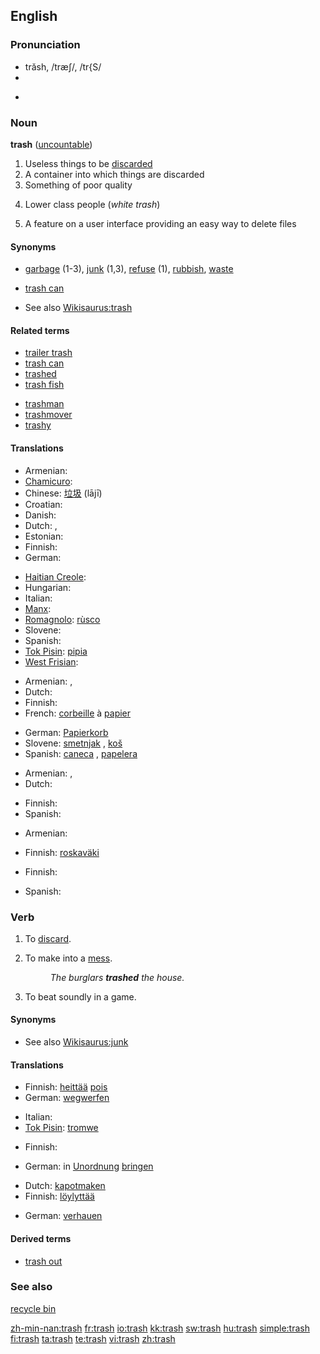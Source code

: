 ==English==

===Pronunciation===
* trăsh, /træʃ/, /tr{S/
* {{audio|en-us-trash.ogg|Audio (US)}}

* {{rhymes|æʃ}}

===Noun===
'''trash''' ([[uncountable]])

# Useless things to be [[discard]]ed
# A container into which things are discarded
# Something of poor quality
# {{slang|usually|derogatory}} Lower class people (''white trash'')
# {{computers}} A feature on a user interface providing an easy way to delete files

====Synonyms====
* [[garbage]] (1-3), [[junk]] (1,3), [[refuse]] (1), [[rubbish]], [[waste]]
* {{sense|container}} [[trash can]]
* See also [[Wikisaurus:trash]]

====Related terms====
{{top2}}
* [[trailer trash]]
* [[trash can]]
* [[trashed]]
* [[trash fish]]
{{mid2}}
* [[trashman]]
* [[trashmover]]
* [[trashy]]
{{bottom2}}

====Translations====
{{trans-top|thing to be discarded}}
* Armenian: {{t-|hy|աղբ|tr=aġb|sc=Armn|xs=Armenian}}
* [[Chamicuro]]: {{tø|ccc|s̈hutechi}}
* Chinese: [[垃圾]] (lājī)
* Croatian: {{t-|hr|smeće}}
* Danish: {{t+|da|affald|n}}
* Dutch: {{t+|nl|vuilnis|m}}, {{t+|nl|vuil|n}}
* Estonian: {{t-|et|rämps}}
* Finnish: {{t+|fi|roska}}
* German: {{t+|de|Schund|m}}
{{trans-mid}}
* [[Haitian Creole]]: {{tø|ht|fatra}}
* Hungarian: {{t+|hu|szemét}}
* Italian: {{t+|it|spazzatura|f}}
* [[Manx]]: {{t-|gv|trustyr|xs=Manx}}
* [[Romagnolo]]: [[rùsco]] {{m}}
* Slovene: {{t-|sl|smet|f}}
* Spanish: {{t-|es|basura}}
* [[Tok Pisin]]: [[pipia]]
* [[West Frisian]]: {{t-|fy|ôffal|n|xs=West Frisian}}
{{trans-bottom}}

{{trans-top|container}}
* Armenian: {{t|hy|աղբաման|tr=aġbaman|sc=Armn|xs=Armenian}}, {{t|hy|զիբիլի յաշիկ|tr=zibili yašik|sc=Armn|xs=Armenian}}
* Dutch: {{t+|nl|vuilnisbak}}
* Finnish: {{t+|fi|roskakori}}
* French: [[corbeille]] à [[papier]]
{{trans-mid}}
* German: [[Papierkorb]] {{m}}
* Slovene: [[smetnjak]] {{m}}, [[koš]] {{m}}
* Spanish: [[caneca]] {{f}}, [[papelera]] {{f}}
{{trans-bottom}}

{{trans-top|something of poor quality}}
* Armenian: {{t-|hy|աղբ|tr=aġb|sc=Armn|xs=Armenian}}, {{t|hy|զիբիլ|tr=zibil|sc=Armn|xs=Armenian}}
* Dutch: {{t+|nl|prul|m}}
{{trans-mid}}
* Finnish: {{t+|fi|roska}}
* Spanish: {{t-|es|basura|f}}
{{trans-bottom}}

{{trans-top|lower class people}}
* Armenian: {{t|hy|թափթփուկ|tr=t’ap’t’p’uk|sc=Armn|xs=Armenian}}
{{trans-mid}}
* Finnish: [[roskaväki]]
{{trans-bottom}}

{{trans-top|computer terminology}}
* Finnish: {{t+|fi|roskakori}}
{{trans-mid}}
* Spanish: {{t|es|papelera|f}}
{{trans-bottom}}

===Verb===
{{en-verb|trash|es}}

# {{US}} To [[discard]].
# {{US}} To make into a [[mess]].
#: ''The burglars '''trashed''' the house.''
# {{US}} To beat soundly in a game.

====Synonyms====
* See also [[Wikisaurus:junk]]

====Translations====
{{trans-top|discard}}
* Finnish: [[heittää]] [[pois]]
* German: [[wegwerfen]]
{{trans-mid}}
* Italian: {{t-|it|scartare}}
* [[Tok Pisin]]: [[tromwe]]
{{trans-bottom}}

{{trans-top|make into a mess}}
* Finnish: {{t+|fi|sotkea}}
{{trans-mid}}
* German: in [[Unordnung]] [[bringen]]{{mid2}}
{{trans-bottom}}

{{trans-top|beat soundly}}
* Dutch: [[kapotmaken]]
* Finnish: [[löylyttää]]
{{trans-mid}}
* German: [[verhauen]]
{{trans-bottom}}

====Derived terms====
* [[trash out]]

===See also===
[[recycle bin]]

[[zh-min-nan:trash]]
[[fr:trash]]
[[io:trash]]
[[kk:trash]]
[[sw:trash]]
[[hu:trash]]
[[simple:trash]]
[[fi:trash]]
[[ta:trash]]
[[te:trash]]
[[vi:trash]]
[[zh:trash]]